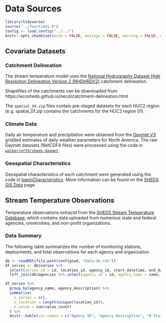 # Data Sources {#data-sources}

```r
library(tidyverse)
source("../functions.R")
config <- load_config("../../")
knitr::opts_chunk$set(echo = FALSE, message = FALSE, warning = FALSE, comment = NA)
```

## Covariate Datasets

### Catchment Delineation

The stream temperature model uses the [National Hydrography Dataset High Resolution Delineation Version 2 (NHDHRDV2)](https://ecosheds.github.io/necd/) catchment delineation.

Shapefiles of the catchments can be downloaded from: https://ecosheds.github.io/necd/catchment-delineation.html

The `spatial_XX.zip` files contain pre-staged datasets for each HUC2 region (e.g. spatial_01.zip contains the catchments for the HUC2 region 01).

### Climate Data

Daily air temperature and precipitation were obtained from the [Daymet V3](https://daymet.ornl.gov/) gridded estimates of daily weather parameters for North America. The raw Daymet datasets (NetCDF4 files) were processed using the code in [`walkerjeffd/sheds-daymet`](https://github.com/walkerjeffd/sheds-daymet).

### Geospatial Characteristics

Geospatial characteristics of each catchment were generated using the code in [basinCharacteristics](https://github.com/Conte-Ecology/shedsGisData/tree/master/basinCharacteristics). More information can be found on the [SHEDS GIS Data](https://ecosheds.github.io/necd/) page.

## Stream Temperature Observations

Temperature observations extractd from the [SHEDS Stream Temperature Database](http://db.ecosheds.org), which contains data uploaded from numerous state and federal agencies, universities, and non-profit organizations.

### Data Summary

The following table summarizes the number of monitoring stations, deployments, and total observations for each agency and organization.

```r
db <- readRDS(file.path(config$wd, "data-db.rds"))
df_series <- db$series %>% 
  select(series_id = id, location_id, agency_id, start_datetime, end_datetime, value_count) %>% 
  left_join(db$agencies %>% select(agency_id = id, agency_name = name, agency_description = description), by = c("agency_id"))
```

```r
df_series %>% 
  group_by(agency_name, agency_description) %>% 
  summarise(
    n_series = n(),
    n_location = length(unique(location_id)),
    n_value = sum(value_count)
  ) %>% 
  knitr::kable(col.names = c("Agency ID", "Agency Description", "# Stations", "# Deployments", "# Observations"), format.args = list(big.mark = ","))
```



